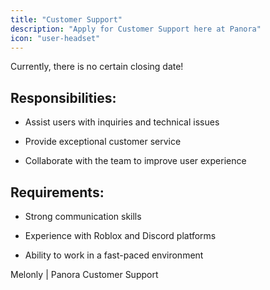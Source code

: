 ```yaml
---
title: "Customer Support"
description: "Apply for Customer Support here at Panora"
icon: "user-headset"
---
```


<Note>Currently, there is no certain closing date!</Note>

## Responsibilities:

* Assist users with inquiries and technical issues

* Provide exceptional customer service

* Collaborate with the team to improve user experience

## Requirements:

* Strong communication skills

* Experience with Roblox and Discord platforms

* Ability to work in a fast-paced environment

<CardGroup cols={1}>
  <Card href="https://melonly.xyz/forms/7209727392917491712" icon="pen-to-square" horizontal>
    Melonly | Panora Customer Support
  </Card>
</CardGroup>
